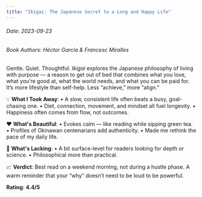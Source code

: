 ```yaml
---
title: "Ikigai: The Japanese Secret to a Long and Happy Life"
---
```


<h6>Date: 2023-09-23</h6>
<h6>Book Authors: Héctor García & Francesc Miralles</h6>


<div className={styles.preserve}>

Gentle. Quiet. Thoughtful.
*Ikigai* explores the Japanese philosophy of living with purpose — a reason to get out of bed that combines what you love, what you’re good at, what the world needs, and what you can be paid for.
It’s more lifestyle than self-help. Less “achieve,” more “align.”

💡 **What I Took Away**:
•	A slow, consistent life often beats a busy, goal-chasing one.
•	Diet, connection, movement, and mindset all fuel longevity.
•	Happiness often comes from flow, not outcomes.

❤️ **What's Beautiful**:
•	Evokes calm — like reading while sipping green tea.
•	Profiles of Okinawan centenarians add authenticity.
•	Made me rethink the pace of my daily life.

🤔 **What's Lacking**:
•	A bit surface-level for readers looking for depth or science.
•	Philosophical more than practical.

📈 **Verdict**:
Best read on a weekend morning, not during a hustle phase.
A warm reminder that your “why” doesn’t need to be loud to be powerful.

**Rating**: **4.4/5**

</div>
